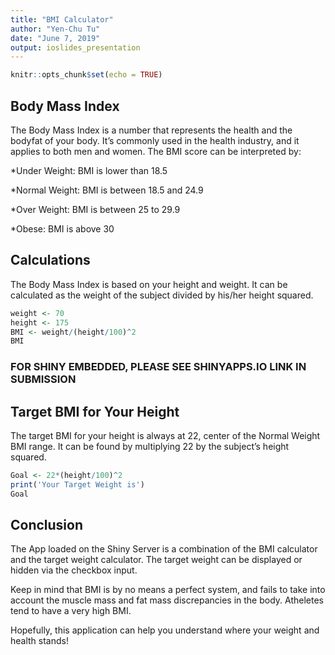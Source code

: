 ---
title: "BMI Calculator"
author: "Yen-Chu Tu"
date: "June 7, 2019"
output: ioslides_presentation
---

```{r setup, include=FALSE}
knitr::opts_chunk$set(echo = TRUE)
```

## Body Mass Index

The Body Mass Index is a number that represents the health and the bodyfat of
your body. It's commonly used in the health industry, and it applies to both men
and women. The BMI score can be interpreted by:

*Under Weight: BMI is lower than 18.5

*Normal Weight: BMI is between 18.5 and 24.9

*Over Weight: BMI is between 25 to 29.9

*Obese: BMI is above 30

## Calculations
The Body Mass Index is based on your height and weight. It can be calculated as
the weight of the subject divided by his/her height squared.
```{r}
weight <- 70
height <- 175
BMI <- weight/(height/100)^2
BMI
```
### FOR SHINY EMBEDDED, PLEASE SEE SHINYAPPS.IO LINK IN SUBMISSION

## Target BMI for Your Height

The target BMI for your height is always at 22, center of the Normal Weight
BMI range. It can be found by multiplying 22 by the subject's height squared.
```{r}
Goal <- 22*(height/100)^2
print('Your Target Weight is')
Goal
```

## Conclusion

The App loaded on the Shiny Server is a combination of the BMI calculator and
the target weight calculator. The target weight can be displayed or hidden via
the checkbox input. 

Keep in mind that BMI is by no means a perfect system, and fails to take into 
account the muscle mass and fat mass discrepancies in the body. Atheletes tend 
to have a very high BMI.

Hopefully, this application can help you understand where your weight and health
stands!

